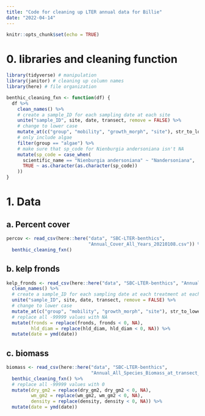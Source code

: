 ```yaml
---
title: "Code for cleaning up LTER annual data for Billie"
date: "2022-04-14"
---
```


```r
knitr::opts_chunk$set(echo = TRUE)
```

# 0. libraries and cleaning function

```r
library(tidyverse) # manipulation
library(janitor) # cleaning up column names
library(here) # file organization

benthic_cleaning_fxn <- function(df) {
  df %>% 
    clean_names() %>% 
    # create a sample_ID for each sampling date at each site
    unite("sample_ID", site, date, transect, remove = FALSE) %>% 
    # change to lower case
    mutate_at(c("group", "mobility", "growth_morph", "site"), str_to_lower) %>% 
    # only include algae
    filter(group == "algae") %>% 
    # make sure that sp_code for Nienburgia andersoniana isn't NA
    mutate(sp_code = case_when(
      scientific_name == "Nienburgia andersoniana" ~ "Nandersoniana",
      TRUE ~ as.character(as.character(sp_code))
    ))
}
```

# 1. Data

## a. Percent cover

```r
percov <- read_csv(here::here("data", "SBC-LTER-benthics", 
                              "Annual_Cover_All_Years_20210108.csv")) %>% 
  benthic_cleaning_fxn()
```

## b. kelp fronds

```r
kelp_fronds <- read_csv(here::here("data", "SBC-LTER-benthics", "Annual_Kelp_All_Years_20211020.csv")) %>% 
  clean_names() %>% 
  # create a sample_ID for each sampling date at each treatment at each site
  unite("sample_ID", site, date, transect, remove = FALSE) %>% 
  # change to lower case
  mutate_at(c("group", "mobility", "growth_morph", "site"), str_to_lower) %>% 
  # replace all -99999 values with NA
  mutate(fronds = replace(fronds, fronds < 0, NA),
         hld_diam = replace(hld_diam, hld_diam < 0, NA)) %>% 
  mutate(date = ymd(date))
```

## c. biomass

```r
biomass <- read_csv(here::here("data", "SBC-LTER-benthics", 
                               "Annual_All_Species_Biomass_at_transect_20210108.csv")) %>% 
  benthic_cleaning_fxn() %>% 
  # replace all -99999 values with 0
  mutate(dry_gm2 = replace(dry_gm2, dry_gm2 < 0, NA),
         wm_gm2 = replace(wm_gm2, wm_gm2 < 0, NA),
         density = replace(density, density < 0, NA)) %>% 
  mutate(date = ymd(date))
```

